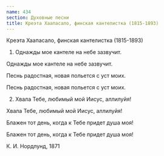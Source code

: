 ```yaml
---
name: 434
section: Духовные песни
title: Креэта Хаапасало, финская кантелистка (1815-1893)
---
```

Креэта Хаапасало, финская кантелистка (1815-1893)


1. Однажды мое кантеле на небе зазвучит.

Однажды мое кантеле на небе зазвучит.

Песнь радостная, новая польется с уст моих.

Песнь радостная, новая польется с уст моих.


2. Хвала Тебе, любимый мой Иисус, аллилуйя!

Хвала Тебе, любимый мой Иисус, аллилуйя!

Блажен тот день, когда к Тебе придет душа моя!

Блажен тот день, когда к Тебе придет душа моя!


К. И. Нордлунд, 1871